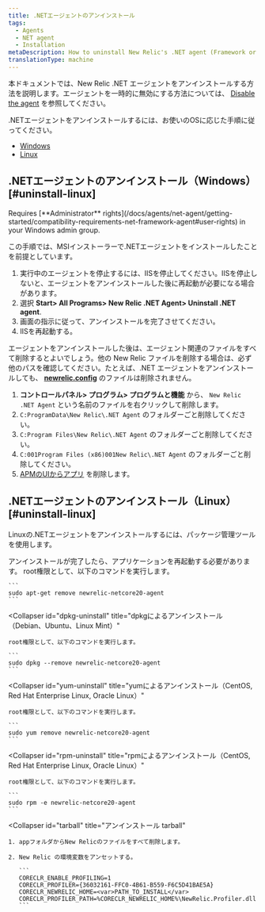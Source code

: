 ```yaml
---
title: .NETエージェントのアンインストール
tags:
  - Agents
  - NET agent
  - Installation
metaDescription: How to uninstall New Relic's .NET agent (Framework or Core).
translationType: machine
---
```


本ドキュメントでは、New Relic .NET エージェントをアンインストールする方法を説明します。エージェントを一時的に無効にする方法については、 [Disable the agent](/docs/agents/manage-apm-agents/installation/disable-apm-agent#net) を参照してください。

.NETエージェントをアンインストールするには、お使いのOSに応じた手順に従ってください。

* [Windows](#uninstall-framework-windows)
* [Linux](#uninstall-linux)

## .NETエージェントのアンインストール（Windows） [#uninstall-linux]

<Callout variant="tip">
  Requires [**Administrator** rights](/docs/agents/net-agent/getting-started/compatibility-requirements-net-framework-agent#user-rights) in your Windows admin group.
</Callout>

この手順では、MSIインストーラーで.NETエージェントをインストールしたことを前提としています。

1. 実行中のエージェントを停止するには、IISを停止してください。IISを停止しないと、エージェントをアンインストールした後に再起動が必要になる場合があります。
2. 選択 **Start> All Programs> New Relic .NET Agent> Uninstall .NET agent**.
3. 画面の指示に従って、アンインストールを完了させてください。
4. IISを再起動する。

エージェントをアンインストールした後は、エージェント関連のファイルをすべて削除するとよいでしょう。他の New Relic ファイルを削除する場合は、必ず他のパスを確認してください。たとえば、.NET エージェントをアンインストールしても、 **[newrelic.config](/docs/agents/net-agent/installation-configuration/net-agent-configuration#config-options-precedence)** のファイルは削除されません。

1. **コントロールパネル> プログラム> プログラムと機能** から、 `New Relic .NET Agent` という名前のファイルを右クリックして削除します。
2. `C:ProgramData\New Relic\.NET Agent` のフォルダーごと削除してください。
3. `C:Program Files\New Relic\.NET Agent` のフォルダーごと削除してください。
4. `C:001Program Files (x86)001New Relic\.NET Agent` のフォルダーごと削除してください。
5. [APMのUIからアプリ](/docs/apm/new-relic-apm/maintenance/remove-applications-from-new-relic-ui) を削除します。

## .NETエージェントのアンインストール（Linux） [#uninstall-linux]

Linuxの.NETエージェントをアンインストールするには、パッケージ管理ツールを使用します。

<Callout variant="important">
  アンインストールが完了したら、アプリケーションを再起動する必要があります。
</Callout>

<CollapserGroup>
  <Collapser
    id="apt-uninstall"
    title="aptによるアンインストール（Debian、Ubuntu、Linux Mint）"
  >
    root権限として、以下のコマンドを実行します。

    ```
    sudo apt-get remove newrelic-netcore20-agent
    ```
  </Collapser>

  <Collapser
    id="dpkg-uninstall"
    title="dpkgによるアンインストール（Debian、Ubuntu、Linux Mint）"
  >
    root権限として、以下のコマンドを実行します。

    ```
    sudo dpkg --remove newrelic-netcore20-agent
    ```
  </Collapser>

  <Collapser
    id="yum-uninstall"
    title="yumによるアンインストール（CentOS, Red Hat Enterprise Linux, Oracle Linux）"
  >
    root権限として、以下のコマンドを実行します。

    ```
    sudo yum remove newrelic-netcore20-agent
    ```
  </Collapser>

  <Collapser
    id="rpm-uninstall"
    title="rpmによるアンインストール（CentOS, Red Hat Enterprise Linux, Oracle Linux）"
  >
    root権限として、以下のコマンドを実行します。

    ```
    sudo rpm -e newrelic-netcore20-agent
    ```
  </Collapser>

  <Collapser
    id="tarball"
    title="アンインストール tarball"
  >
    1. appフォルダからNew Relicのファイルをすべて削除します。

    2. New Relic の環境変数をアンセットする。

       ```
       CORECLR_ENABLE_PROFILING=1
       CORECLR_PROFILER={36032161-FFC0-4B61-B559-F6C5D41BAE5A}
       CORECLR_NEWRELIC_HOME=<var>PATH_TO_INSTALL</var>
       CORECLR_PROFILER_PATH=%CORECLR_NEWRELIC_HOME%\NewRelic.Profiler.dll
       ```
  </Collapser>
</CollapserGroup>
